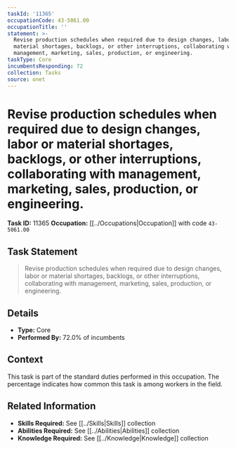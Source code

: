 ```yaml
---
taskId: '11365'
occupationCode: 43-5061.00
occupationTitle: ''
statement: >-
  Revise production schedules when required due to design changes, labor or
  material shortages, backlogs, or other interruptions, collaborating with
  management, marketing, sales, production, or engineering.
taskType: Core
incumbentsResponding: 72
collection: Tasks
source: onet
---
```

# Revise production schedules when required due to design changes, labor or material shortages, backlogs, or other interruptions, collaborating with management, marketing, sales, production, or engineering.

**Task ID:** 11365
**Occupation:** [[../Occupations|Occupation]] with code `43-5061.00`

## Task Statement

> Revise production schedules when required due to design changes, labor or material shortages, backlogs, or other interruptions, collaborating with management, marketing, sales, production, or engineering.

## Details

- **Type:** Core
- **Performed By:** 72.0% of incumbents

## Context

This task is part of the standard duties performed in this occupation. The percentage indicates how common this task is among workers in the field.

## Related Information

- **Skills Required:** See [[../Skills|Skills]] collection
- **Abilities Required:** See [[../Abilities|Abilities]] collection
- **Knowledge Required:** See [[../Knowledge|Knowledge]] collection
